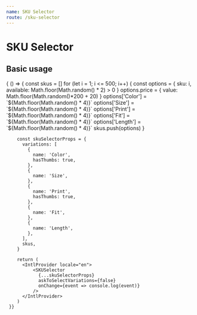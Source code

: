 ```yaml
---
name: SKU Selector
route: /sku-selector
---
```



# SKU Selector
<PropsTable of={SKUSelector} />

## Basic usage

<Playground>
    { () => {
        const skus = []
        for (let i = 1; i <= 500; i++) {
          const options = { sku: i, available: Math.floor(Math.random() * 2) > 0 }
          options.price = { value: Math.floor(Math.random()*200 + 20) }
          options['Color'] = `${Math.floor(Math.random() * 4)}`
          options['Size'] = `${Math.floor(Math.random() * 4)}`
          options['Print'] = `${Math.floor(Math.random() * 4)}`
          options['Fit'] = `${Math.floor(Math.random() * 4)}`
          options['Length'] = `${Math.floor(Math.random() * 4)}`
          skus.push(options)
        }

        const skuSelectorProps = {
          variations: [
            {
              name: 'Color',
              hasThumbs: true,
            },
            {
              name: 'Size',
            },
            {
              name: 'Print',
              hasThumbs: true,
            },
            {
              name: 'Fit',
            },
            {
              name: 'Length',
            },
          ],
          skus,
        }

        return (
          <IntlProvider locale="en">
              <SKUSelector
                {...skuSelectorProps}
                askToSelectVariations={false}
                onChange={event => console.log(event)}
              />
          </IntlProvider>
        )
     }}
</Playground>

